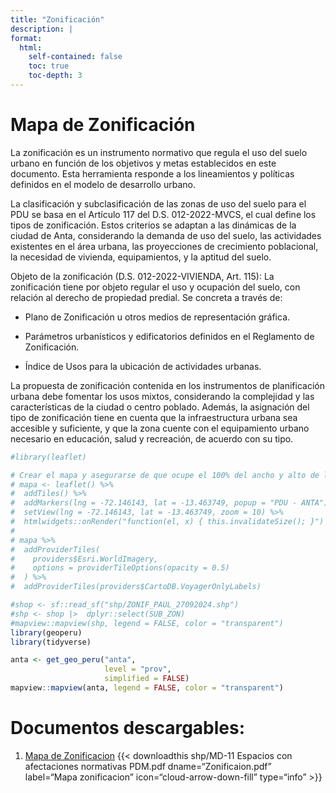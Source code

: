 ```yaml
---
title: "Zonificación"
description: |
format:
  html:
    self-contained: false
    toc: true
    toc-depth: 3
---
```


# Mapa de Zonificación

La zonificación es un instrumento normativo que regula el uso del suelo urbano en función de los objetivos y metas establecidos en este documento. Esta herramienta responde a los lineamientos y políticas definidos en el modelo de desarrollo urbano.

La clasificación y subclasificación de las zonas de uso del suelo para el PDU se basa en el Artículo 117 del D.S. 012-2022-MVCS, el cual define los tipos de zonificación. Estos criterios se adaptan a las dinámicas de la ciudad de Anta, considerando la demanda de uso del suelo, las actividades existentes en el área urbana, las proyecciones de crecimiento poblacional, la necesidad de vivienda, equipamientos, y la aptitud del suelo.

Objeto de la zonificación (D.S. 012-2022-VIVIENDA, Art. 115):
La zonificación tiene por objeto regular el uso y ocupación del suelo, con relación al derecho de propiedad predial. Se concreta a través de:

- Plano de Zonificación u otros medios de representación gráfica.

- Parámetros urbanísticos y edificatorios definidos en el Reglamento de Zonificación.

- Índice de Usos para la ubicación de actividades urbanas.

La propuesta de zonificación contenida en los instrumentos de planificación urbana debe fomentar los usos mixtos, considerando la complejidad y las características de la ciudad o centro poblado. Además, la asignación del tipo de zonificación tiene en cuenta que la infraestructura urbana sea accesible y suficiente, y que la zona cuente con el equipamiento urbano necesario en educación, salud y recreación, de acuerdo con su tipo.

```r
#library(leaflet)

# Crear el mapa y asegurarse de que ocupe el 100% del ancho y alto de la ventana
# mapa <- leaflet() %>%
#  addTiles() %>%
#  addMarkers(lng = -72.146143, lat = -13.463749, popup = "PDU - ANTA") #%>%
#  setView(lng = -72.146143, lat = -13.463749, zoom = 10) %>%
#  htmlwidgets::onRender("function(el, x) { this.invalidateSize(); }")
# 
# mapa %>%
#  addProviderTiles(
#    providers$Esri.WorldImagery,
#    options = providerTileOptions(opacity = 0.5)
#  ) %>%
#  addProviderTiles(providers$CartoDB.VoyagerOnlyLabels)
```

```r

#shop <- sf::read_sf("shp/ZONIF_PAUL_27092024.shp")
#shp <- shop |>  dplyr::select(SUB_ZON)
#mapview::mapview(shp, legend = FALSE, color = "transparent")
library(geoperu)
library(tidyverse)

anta <- get_geo_peru("anta",
                     level = "prov",
                     simplified = FALSE)
mapview::mapview(anta, legend = FALSE, color = "transparent")

```

# Documentos descargables:

1. [Mapa de Zonificacion](https://drive.google.com/drive/u/0/my-drive)
{{< downloadthis shp/MD-11 Espacios con afectaciones normativas PDM.pdf dname="Zonificaion.pdf" label="Mapa zonificacion" icon="cloud-arrow-down-fill" type="info" >}}